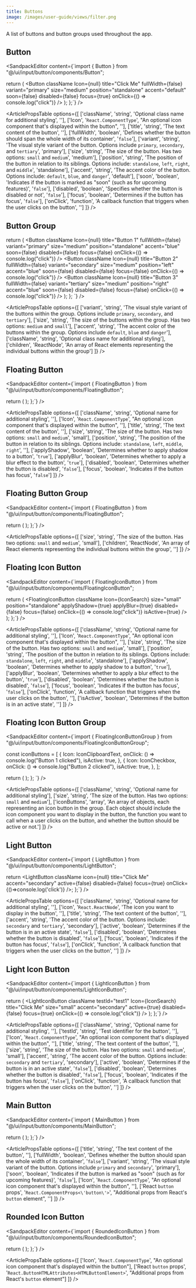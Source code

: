 ```yaml
---
title: Buttons
image: /images/user-guide/views/filter.png
---
```


A list of buttons and button groups used throughout the app. 

## Button

<ArticleTabs label1="Usage" label2="Props">

<ArticleTab>

<SandpackEditor content={`import { Button } from "@/ui/input/button/components/Button";

  return (
    <Button
      className
      Icon={null}
      title="Click Me"
      fullWidth={false}
      variant="primary"
      size="medium"
      position="standalone"
      accent="default"
      soon={false}
      disabled={false}
      focus={true}
      onClick={() => console.log("click")}
    />
  );
};`} />
</ArticleTab>

<ArticleTab>

<ArticlePropsTable options={[
  ['className', 'string', 'Optional class name for additional styling', ''],
  ['Icon', '`React.ComponentType`', "An optional icon component that's displayed within the button", ''],
  ['title', 'string', 'The text content of the button', ''],
  ['fullWidth', 'boolean', 'Defines whether the button should span the whole width of its container', '`false`'],
  ['variant', 'string', 'The visual style variant of the button. Options include `primary`, `secondary`, and `tertiary`', 'primary'],
  ['size', 'string', 'The size of the button. Has two options: `small` and `medium`', 'medium'],
  ['position', 'string', 'The position of the button in relation to its siblings. Options include: `standalone`, `left`, `right`, and `middle`', 'standalone'],
  ['accent', 'string', 'The accent color of the button. Options include: `default`, `blue`, and `danger`', 'default'],
  ['soon', 'boolean', 'Indicates if the button is marked as "soon" (such as for upcoming features)', '`false`'],
  ['disabled', 'boolean', 'Specifies whether the button is disabled or not', '`false`'],
  ['focus', 'boolean', 'Determines if the button has focus', '`false`'],
  ['onClick', 'function', 'A callback function that triggers when the user clicks on the button', '']
]} />


</ArticleTab>

</ArticleTabs>

## Button Group

<ArticleTabs label1="Usage" label2="Props">
<ArticleTab>
<SandpackEditor content={`import { Button } from "@/ui/input/button/components/Button";

  return (
    <ButtonGroup variant="primary" size="large" accent="blue" className>
      <Button
        className
        Icon={null}
        title="Button 1"
        fullWidth={false}
        variant="primary"
        size="medium"
        position="standalone"
        accent="blue"
        soon={false}
        disabled={false}
        focus={false}
        onClick={() => console.log("click")}
      />
      <Button
        className
        Icon={null}
        title="Button 2"
        fullWidth={false}
        variant="secondary"
        size="medium"
        position="left"
        accent="blue"
        soon={false}
        disabled={false}
        focus={false}
        onClick={() => console.log("click")}
      />
      <Button
        className
        Icon={null}
        title="Button 3"
        fullWidth={false}
        variant="tertiary"
        size="medium"
        position="right"
        accent="blue"
        soon={false}
        disabled={false}
        focus={false}
        onClick={() => console.log("click")}
      />
    </ButtonGroup>
  );
};
`} />
</ArticleTab>

<ArticleTab>

<ArticlePropsTable options={[
  ['variant', 'string', 'The visual style variant of the buttons within the group. Options include `primary`, `secondary`, and `tertiary`'],
  ['size', 'string', 'The size of the buttons within the group. Has two options: `medium` and `small`'],
  ['accent', 'string', 'The accent color of the buttons within the group. Options include `default`, `blue` and `danger`'],
  ['className', 'string', 'Optional class name for additional styling'],
  ['children', 'ReactNode', 'An array of React elements representing the individual buttons within the group']
]} />

</ArticleTab>
</ArticleTabs>


## Floating Button 

<ArticleTabs label1="Usage" label2="Props">
<ArticleTab>

<SandpackEditor content={`import { FloatingButton } from "@/ui/input/button/components/FloatingButton";

  return (
    <FloatingButton
      className
      Icon={IconSearch}
      title="Click Me"
      size="medium"
      position="standalone"
      applyShadow={true}
      applyBlur={true}
      disabled={false}
      focus={true}
    />
  );
};`} />

</ArticleTab>

<ArticleTab>

<ArticlePropsTable options={[
  ['className', 'string', 'Optional name for additional styling', ''],
  ['Icon', '`React.ComponentType`', "An optional icon component that's displayed within the button", ''],
  ['title', 'string', 'The text content of the button', ''],
  ['size', 'string', 'The size of the button. Has two options: `small` and `medium`', 'small'],
  ['position', 'string', 'The position of the button in relation to its siblings. Options include: `standalone`, `left`, `middle`, `right`', ''],
  ['applyShadow', 'boolean', 'Determines whether to apply shadow to a button', '`true`'],
  ['applyBlur', 'boolean', 'Determines whether to apply a blur effect to the button', '`true`'],
  ['disabled', 'boolean', 'Determines whether the button is disabled', '`false`'],
  ['focus', 'boolean', 'Indicates if the button has focus', '`false`']
]} />

</ArticleTab>
</ArticleTabs>

## Floating Button Group

<ArticleTabs label1="Usage" label2="Props">
<ArticleTab>

<SandpackEditor content={`import { FloatingButton } from "@/ui/input/button/components/FloatingButton";

  return (
    <FloatingButtonGroup size="small">
      <FloatingButton
        className
        Icon={IconClipboardText}
        title
        size="small"
        position="standalone"
        applyShadow={true}
        applyBlur={true}
        disabled={false}
        focus={true}
      />
      <FloatingButton
        className
        Icon={IconCheckbox}
        title
        size="small"
        position="standalone"
        applyShadow={true}
        applyBlur={true}
        disabled={false}
      />
    </FloatingButtonGroup>
  );
};`} />

</ArticleTab>

<ArticleTab>

<ArticlePropsTable options={[
  ['size', 'string', 'The size of the button. Has two options: `small` and `medium`', 'small'],
  ['children', 'ReactNode', 'An array of React elements representing the individual buttons within the group', '']
]} />

</ArticleTab>

</ArticleTabs>

## Floating Icon Button

<ArticleTabs label1="Usage" label2="Props">
<ArticleTab>

<SandpackEditor content={`import { FloatingIconButton } from "@/ui/input/button/components/FloatingIconButton";

  return (
    <FloatingIconButton
      className
      Icon={IconSearch}
      size="small"
      position="standalone"
      applyShadow={true}
      applyBlur={true}
      disabled={false}
      focus={false}
      onClick={() => console.log("click")}
      isActive={true}
    />
  );
};`} />

</ArticleTab>

<ArticleTab>

<ArticlePropsTable options={[
  ['className', 'string', 'Optional name for additional styling', ''],
  ['Icon', '`React.ComponentType`', "An optional icon component that's displayed within the button", ''],
  ['size', 'string', 'The size of the button. Has two options: `small` and `medium`', 'small'],
  ['position', 'string', 'The position of the button in relation to its siblings. Options include: `standalone`, `left`, `right`, and `middle`', 'standalone'],
  ['applyShadow', 'boolean', 'Determines whether to apply shadow to a button', '`true`'],
  ['applyBlur', 'boolean', 'Determines whether to apply a blur effect to the button', '`true`'],
  ['disabled', 'boolean', 'Determines whether the button is disabled', '`false`'],
  ['focus', 'boolean', 'Indicates if the button has focus', '`false`'],
  ['onClick', 'function', 'A callback function that triggers when the user clicks on the button', ''],
  ['isActive', 'boolean', 'Determines if the button is in an active state', '']
]} />

</ArticleTab>

</ArticleTabs>

## Floating Icon Button Group

<ArticleTabs label1="Usage" label2="Props">
<ArticleTab>

<SandpackEditor content={`import { FloatingIconButtonGroup } from "@/ui/input/button/components/FloatingIconButtonGroup";

  const iconButtons = [
    {
      Icon: IconClipboardText,
      onClick: () => console.log("Button 1 clicked"),
      isActive: true,
    },
    {
      Icon: IconCheckbox,
      onClick: () => console.log("Button 2 clicked"),
      isActive: true,
    },
  ];

  return (
    <FloatingIconButtonGroup 
    className 
    size="small" 
    iconButtons={iconButtons} />
  );
};
`} />

</ArticleTab>

<ArticleTab>

<ArticlePropsTable options={[
  ['className', 'string', 'Optional name for additional styling'],
  ['size', 'string', 'The size of the button. Has two options: `small` and `medium`'],
  ['iconButtons', 'array', 'An array of objects, each representing an icon button in the group. Each object should include the icon component you want to display in the button, the function you want to call when a user clicks on the button, and whether the button should be active or not.']
]} />

</ArticleTab>

</ArticleTabs>

## Light Button

<ArticleTabs label1="Usage" label2="Props">
<ArticleTab>

<SandpackEditor content={`import { LightButton } from "@/ui/input/button/components/LightButton";

  return <LightButton
  className
  icon={null}
  title="Click Me"
  accent="secondary"
  active={false}
  disabled={false}
  focus={true}
  onClick={()=>console.log('click')} 
  />;
};`} />


</ArticleTab>

<ArticleTab>

<ArticlePropsTable options={[
  ['className', 'string', 'Optional name for additional styling', ''],
  ['icon', '`React.ReactNode`', 'The icon you want to display in the button', ''],
  ['title', 'string', 'The text content of the button', ''],
  ['accent', 'string', 'The accent color of the button. Options include: `secondary` and `tertiary`', 'secondary'],
  ['active', 'boolean', 'Determines if the button is in an active state', '`false`'],
  ['disabled', 'boolean', 'Determines whether the button is disabled', '`false`'],
  ['focus', 'boolean', 'Indicates if the button has focus', '`false`'],
  ['onClick', 'function', 'A callback function that triggers when the user clicks on the button', '']
]} />


</ArticleTab>

</ArticleTabs>


## Light Icon Button

<ArticleTabs label1="Usage" label2="Props">
<ArticleTab>

<SandpackEditor content={`import { LightIconButton } from "@/ui/input/button/components/LightIconButton";

  return (
    <LightIconButton
      className
      testId="test1"
      Icon={IconSearch}
      title="Click Me"
      size="small"
      accent="secondary"
      active={true}
      disabled={false}
      focus={true}
      onClick={() => console.log("click")}
    />
  );
};`} />


</ArticleTab>

<ArticleTab>

<ArticlePropsTable options={[
  ['className', 'string', 'Optional name for additional styling', ''],
  ['testId', 'string', 'Test identifier for the button', ''],
  ['Icon', '`React.ComponentType`', "An optional icon component that's displayed within the button", ''],
  ['title', 'string', 'The text content of the button', ''],
  ['size', 'string', 'The size of the button. Has two options: `small` and `medium`', 'small'],
  ['accent', 'string', 'The accent color of the button. Options include: `secondary` and `tertiary`', 'secondary'],
  ['active', 'boolean', 'Determines if the button is in an active state', '`false`'],
  ['disabled', 'boolean', 'Determines whether the button is disabled', '`false`'],
  ['focus', 'boolean', 'Indicates if the button has focus', '`false`'],
  ['onClick', 'function', 'A callback function that triggers when the user clicks on the button', '']
]} />

</ArticleTab>

</ArticleTabs>

## Main Button

<ArticleTabs label1="Usage" label2="Props">
<ArticleTab>

<SandpackEditor content={`import { MainButton } from "@/ui/input/button/components/MainButton";

  return (
    <MainButton
      title="Checkbox"
      fullWidth={false}
      variant="primary"
      soon={false}
      Icon={IconCheckbox}
    />
  );
};`} />


</ArticleTab>

<ArticleTab>

<ArticlePropsTable options={[
  ['title', 'string', 'The text content of the button', ''],
  ['fullWidth', 'boolean', 'Defines whether the button should span the whole width of its container', '`false`'],
  ['variant', 'string', 'The visual style variant of the button. Options include `primary` and `secondary`', 'primary'],
  ['soon', 'boolean', 'Indicates if the button is marked as "soon" (such as for upcoming features)', '`false`'],
  ['Icon', '`React.ComponentType`', "An optional icon component that's displayed within the button", ''],
  ['React `button` props', '`React.ComponentProps<\'button\'>`', "Additional props from React's `button` element", '']
]} />


</ArticleTab>

</ArticleTabs>

## Rounded Icon Button

<ArticleTabs label1="Usage" label2="Props">
<ArticleTab>

<SandpackEditor content={`import { RoundedIconButton } from "@/ui/input/button/components/RoundedIconButton";

  return (
    <RoundedIconButton
      Icon={IconSearch}
    />
  );
};`} />


</ArticleTab>

<ArticleTab>

<ArticlePropsTable options={[
  ['Icon', '`React.ComponentType`', "An optional icon component that's displayed within the button"],
  ['React `button` props', '`React.ButtonHTMLAttributes<HTMLButtonElement>`', "Additional props from React's `button` element"]
]} />

</ArticleTab>

</ArticleTabs>

<ArticleEditContent></ArticleEditContent>